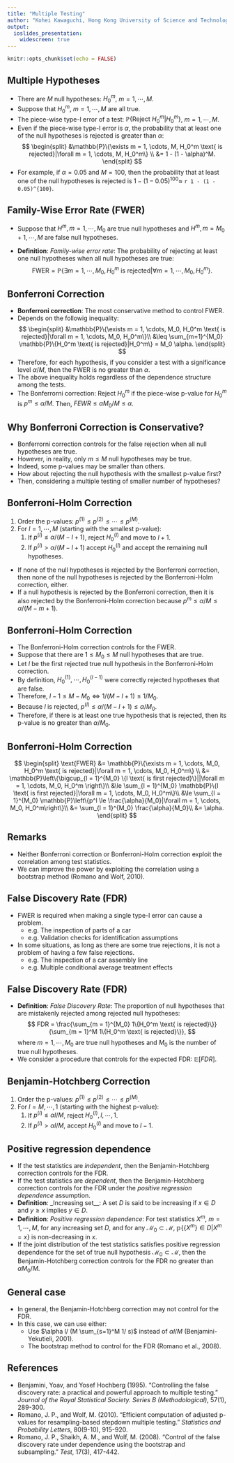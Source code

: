 ```yaml
---
title: "Multiple Testing"
author: "Kohei Kawaguchi, Hong Kong University of Science and Technology"
output: 
  ioslides_presentation:
    widescreen: true
---
```


```r
knitr::opts_chunk$set(echo = FALSE)
```

## Multiple Hypotheses

- There are $M$ null hypotheses: $H_0^m$, $m = 1, \cdots, M$.
- Suppose that $H_0^m$, $m = 1, \cdots, M$ are all true.
- The piece-wise type-I error of a test: $\mathbb{P}\{\text{Reject   }H_0^m|H_0^m\}$, $m = 1, \cdots, M$. 
- Even if the piece-wise type-I error is $\alpha$, the probability that at least one of the null hypotheses is rejected is greater than $\alpha$:
$$
\begin{split}
&\mathbb{P}\{\exists m = 1, \cdots, M, H_0^m \text{ is rejected}|\forall m = 1, \cdots, M, H_0^m\} \\
&= 1 - (1 - \alpha)^M.
\end{split}
$$
- For example, if $\alpha = 0.05$ and $M = 100$, then the probability that at least one of the null hypotheses is rejected is $1 - (1 - 0.05)^{100} \approx$ `r 1 - (1 - 0.05)^{100}`.

## Family-Wise Error Rate (FWER)

- Suppose that $H^m, m = 1, \cdots, M_0$ are true null hypotheses and $H^m, m = M_0 + 1, \cdots, M$ are false null hypotheses.

- __Definition__: _Family-wise error rate_: The probability of rejecting at least one null hypotheses when all null hypotheses are true:
$$
\text{FWER} = \mathbb{P}\{\exists m = 1, \cdots, M_0, H_0^m \text{ is rejected}|\forall m = 1, \cdots, M_0, H_0^m\}.
$$

## Bonferroni Correction

- __Bonferroni correction__: The most conservative method to control FWER.
- Depends on the followig inequality:
$$
\begin{split}
&\mathbb{P}\{\exists m = 1, \cdots, M_0, H_0^m \text{ is rejected}|\forall m = 1, \cdots, M_0, H_0^m\}\\
&\leq \sum_{m=1}^{M_0} \mathbb{P}\{H_0^m \text{ is rejected}|H_0^m\} = M_0 \alpha.
\end{split}
$$
- Therefore, for each hypothesis, if you consider a test with a significance level $\alpha/M$, then the FWER is no greater than $\alpha$.
- The above inequality holds regardless of the dependence structure among the tests.
- The Bonferrorni correction: Reject $H_0^m$ if the piece-wise p-value for $H_0^m$ is $p^m \le \alpha/M$. Then, $FEWR \le \alpha M_0/M \le \alpha$.

## Why Bonferroni Correction is Conservative?

- Bonferrorni correction controls for the false rejection when all null hypotheses are true.
- However, in reality, only $m \le M$ null hypotheses may be true.
- Indeed, some p-values may be smaller than others.
- How about rejecting the null hypothesis with the smallest p-value first?
- Then, considering a multiple testing of smaller number of hypotheses?

## Bonferroni-Holm Correction

1. Order the p-values: $p^{(1)} \le p^{(2)} \le \cdots \le p^{(M)}$.
2. For $l = 1, \cdots, M$ (starting with the smallest p-value):
    1. If $p^{(l)} \le \alpha/(M - l + 1)$, reject $H_0^{(l)}$ and move to $l + 1$.
    2. If $p^{(l)} > \alpha/(M - l + 1)$ accept $H_0^{(l)}$ and accept the remaining null hypotheses.
- If none of the null hypotheses is rejected by the Bonferroni correction, then none of the null hypotheses is rejected by the Bonferroni-Holm correction, either.
- If a null hypothesis is rejected by the Bonferroni correction, then it is also rejected by the Bonferroni-Holm correction because $p^m \le \alpha/M \le \alpha/(M - m + 1)$.

## Bonferroni-Holm Correction

- The Bonferroni-Holm correction controls for the FWER.
- Suppose that there are $1 \le M_0\le M$ null hypotheses that are true.
- Let $l$ be the first rejected true null hypothesis in the Bonferroni-Holm correction.
- By definition, $H_0^{(1)}, \cdots, H_0^{(l-1)}$ were correctly rejected hypotheses that are false.
- Therefore, $l - 1 \le M - M_0 \Leftrightarrow 1/(M - l + 1) \le 1 / M_0$.
- Because $l$ is rejected, $p^{(l)} \le \alpha/(M - l + 1) \le \alpha/M_0$.
- Therefore, if there is at least one true hypothesis that is rejected, then its p-value is no greater than $\alpha/M_0$.

## Bonferroni-Holm Correction

$$
\begin{split}   
\text{FWER} &= \mathbb{P}\{\exists m = 1, \cdots, M_0, H_0^m \text{ is rejected}|\forall m = 1, \cdots, M_0, H_0^m\} \\
&= \mathbb{P}\left\{\bigcup_{l = 1}^{M_0} \{l \text{   is first rejected}\}||\forall m = 1, \cdots, M_0, H_0^m \right\}\\
&\le \sum_{l = 1}^{M_0} \mathbb{P}\{l \text{   is first rejected}|\forall m = 1, \cdots, M_0, H_0^m\}\\
&\le \sum_{l = 1}^{M_0} \mathbb{P}\left\{p^l \le \frac{\alpha}{M_0}|\forall m = 1, \cdots, M_0, H_0^m\right\}\\
&= \sum_{l = 1}^{M_0} \frac{\alpha}{M_0}\\
&= \alpha.
\end{split}
$$

## Remarks

- Neither Bonferroni correction or Bonferroni-Holm correction exploit the correlation among test statistics.
- We can improve the power by exploiting the correlation using a bootstrap method (Romano and Wolf, 2010).


## False Discovery Rate (FDR)

- FWER is required when making a single type-I error can cause a problem.
   - e.g. The inspection of parts of a car
   - e.g. Validation checks for identification assumptions
- In some situations, as long as there are some true rejections, it is not a problem of having a few false rejections.
   - e.g. The inspection of a car assembly line
   - e.g. Multiple conditional average treatment effects
   
   
## False Discovery Rate (FDR)   

- __Definition__: _False Discovery Rate_: The proportion of null hypotheses that are mistakenly rejected among rejected null hypotheses:
$$
FDR = \frac{\sum_{m = 1}^{M_0} 1\{H_0^m \text{   is rejected}\}}{\sum_{m = 1}^M 1\{H_0^m \text{   is rejected}\}},
$$ 
where $m = 1, \cdots, M_0$ are true null hypotheses and $M_0$ is the number of true null hypotheses.
- We consider a procedure that controls for the expected FDR: $\mathbb{E}[FDR]$.


## Benjamin-Hotchberg Correction

1. Order the p-values: $p^{(1)} \le p^{(2)} \le \cdots \le p^{(M)}$.
1. For $l = M, \cdots, 1$ (starting with the highest p-value):
    1. If $p^{(l)} \le \alpha l/M$, reject $H_0^{(l)}, l, \cdots, 1$.
    1. If $p^{(l)} > \alpha l/M$, accept $H_0^{(l)}$ and move to $l - 1$.

## Positive regression dependence

- If the test statistics are _independent_, then the Benjamin-Hotchberg correction controls for the FDR.
- If the test statistics are _dependent_, then the Benjamin-Hotchberg correction controls for the FDR under the _positive regression dependence_ assumption.
- __Definition__: _Increasing set__: A set $D$ is said to be increasing if $x \in D$ and $y \ge x$ implies $y \in D$.
- __Definition__: _Positive regression dependence_: For test statistics $X^m$, $m = 1, \cdots, M$, for any increasing set $D$, and for any $\mathcal{M}_0 \subset \mathcal{M}$, $\mathbb{p}\{\{X^m\} \in D| X^m = x\}$ is non-decreasing in $x$.
- If the joint distribution of the test statistics satisfies positive regression dependence for the set of true null hypothesis $\mathcal{M}_0 \subset \mathcal{M}$, then the Benjamin-Hotchberg correction controls for the FDR no greater than $\alpha M_0/M$.


## General case

- In general, the Benjamin-Hotchberg correction may not control for the FDR.
- In this case, we can use either:
    - Use $\alpha l/ (M \sum_{s=1}^M 1/ s)$ instead of $\alpha l/M$ (Benjamini-Yekutieli, 2001).
    - The bootstrap method to control for the FDR (Romano et al., 2008).

## References

- Benjamini, Yoav, and Yosef Hochberg (1995). "Controlling the false discovery rate: a practical and powerful approach to multiple testing." _Journal of the Royal Statistical Society. Series B (Methodological)_, 57(1), 289-300.
- Romano, J. P., and Wolf, M. (2010). "Efficient computation of adjusted p-values for resampling-based stepdown multiple testing." _Statistics and Probability Letters_, 80(9-10), 915-920.
- Romano, J. P., Shaikh, A. M., and Wolf, M. (2008). "Control of the false discovery rate under dependence using the bootstrap and subsampling." _Test_, 17(3), 417-442.
